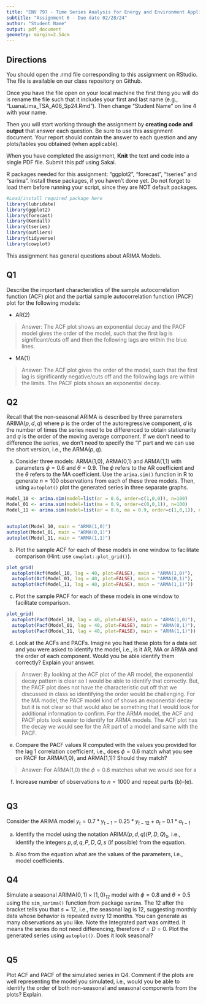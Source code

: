 ```yaml
---
title: "ENV 797 - Time Series Analysis for Energy and Environment Applications | Spring 2024"
subtitle: "Assignment 6 - Due date 02/28/24"
author: "Student Name"
output: pdf_document
geometry: margin=2.54cm
---
```


## Directions

You should open the .rmd file corresponding to this assignment on RStudio. The file is available on our class repository on Github.

Once you have the file open on your local machine the first thing you will do is rename the file such that it includes your first and last name (e.g., "LuanaLima_TSA_A06_Sp24.Rmd"). Then change "Student Name" on line 4 with your name.

Then you will start working through the assignment by **creating code and output** that answer each question. Be sure to use this assignment document. Your report should contain the answer to each question and any plots/tables you obtained (when applicable).

When you have completed the assignment, **Knit** the text and code into a single PDF file. Submit this pdf using Sakai.

R packages needed for this assignment: "ggplot2", "forecast", "tseries" and "sarima". Install these packages, if you haven't done yet. Do not forget to load them before running your script, since they are NOT default packages.

```r
#Load/install required package here
library(lubridate)
library(ggplot2)
library(forecast)  
library(Kendall)
library(tseries)
library(outliers)
library(tidyverse)
library(cowplot)

```

This assignment has general questions about ARIMA Models.

## Q1

Describe the important characteristics of the sample autocorrelation function (ACF) plot and the partial sample autocorrelation function (PACF) plot for the following models:

* AR(2)

> Answer: The ACF plot shows an exponential decay and the PACF model gives the order of the model, such that the first lag is significant/cuts off and then the following lags are within the blue lines. 

* MA(1)

> Answer: The ACF plot gives the order of the model, such that the first lag is significantly negative/cuts off and the following lags are within the limits. The PACF plots shows an exponential decay. 

## Q2

Recall that the non-seasonal ARIMA is described by three parameters ARIMA$(p,d,q)$ where $p$ is the order of the autoregressive component, $d$ is the number of times the series need to be differenced to obtain stationarity and $q$ is the order of the moving average component. If we don't need to difference the series, we don't need to specify the "I" part and we can use the short version, i.e., the ARMA$(p,q)$.

(a) Consider three models: ARMA(1,0), ARMA(0,1) and ARMA(1,1) with parameters $\phi=0.6$ and $\theta= 0.9$. The $\phi$ refers to the AR coefficient and the $\theta$ refers to the MA coefficient. Use the `arima.sim()` function in R to generate $n=100$ observations from each of these three models. Then, using `autoplot()` plot the generated series in three separate graphs.

```r
Model_10 <- arima.sim(model=list(ar = 0.6, order=c(1,0,0)), n=100)
Model_01 <- arima.sim(model=list(ma = 0.9, order=c(0,0,1)), n=100)
Model_11 <- arima.sim(model=list(ar = 0.6, ma = 0.9, order=c(1,0,1)), n=100)


autoplot(Model_10, main = "ARMA(1,0)")
autoplot(Model_01, main = "ARMA(0,1)")
autoplot(Model_11, main = "ARMA(1,1)")
```

(b) Plot the sample ACF for each of these models in one window to facilitate comparison (Hint: use `cowplot::plot_grid()`).


```r
plot_grid(
  autoplot(Acf(Model_10, lag = 40, plot=FALSE), main = "ARMA(1,0)"),
  autoplot(Acf(Model_01, lag = 40, plot=FALSE), main = "ARMA(0,1)"),
  autoplot(Acf(Model_11, lag = 40, plot=FALSE), main = "ARMA(1,1)"))
```

(c) Plot the sample PACF for each of these models in one window to facilitate comparison.

```r
plot_grid(
  autoplot(Pacf(Model_10, lag = 40, plot=FALSE), main = "ARMA(1,0)"),
  autoplot(Pacf(Model_01, lag = 40, plot=FALSE), main = "ARMA(0,1)"),
  autoplot(Pacf(Model_11, lag = 40, plot=FALSE), main = "ARMA(1,1)"))
```

(d) Look at the ACFs and PACFs. Imagine you had these plots for a data set and you were asked to identify the model, i.e., is it AR, MA or ARMA and the order of each component. Would you be able identify them correctly? Explain your answer.

> Answer: By looking at the ACF plot of the AR model, the exponential decay pattern is clear so I would be able to identify that correctly. But, the PACF plot does not have the characteristic cut off that we discussed in class so identifying the order would be challenging. For the MA model, the PACF model kind of shows an exponential decay but it is not clear so that would also be something that I would look for additional information to confirm. For the ARMA model, the ACF and PACF plots look easier to identify for ARMA models. The ACF plot has the decay we would see for the AR part of a model and same with the PACF. 

(e) Compare the PACF values R computed with the values you provided for the lag 1 correlation coefficient, i.e., does $\phi=0.6$ match what you see on PACF for ARMA(1,0), and ARMA(1,1)? Should they match?

> Answer: For ARMA(1,0) the $\phi=0.6$ matches what we would see for a 

(f) Increase number of observations to $n=1000$ and repeat parts (b)-(e).

```r

```

## Q3

Consider the ARIMA model $y_t=0.7*y_{t-1}-0.25*y_{t-12}+a_t-0.1*a_{t-1}$

(a) Identify the model using the notation ARIMA$(p,d,q)(P,D,Q)_ s$, i.e., identify the integers $p,d,q,P,D,Q,s$ (if possible) from the equation.

(b) Also from the equation what are the values of the parameters, i.e., model coefficients.

## Q4

Simulate a seasonal ARIMA$(0, 1)\times(1, 0)_{12}$ model with $\phi =0 .8$ and $\theta = 0.5$ using the `sim_sarima()` function from package `sarima`. The $12$ after the bracket tells you that $s=12$, i.e., the seasonal lag is 12, suggesting monthly data whose behavior is repeated every 12 months. You can generate as many observations as you like. Note the Integrated part was omitted. It means the series do not need differencing, therefore $d=D=0$. Plot the generated
series using `autoplot()`. Does it look seasonal?

```r

```

## Q5

Plot ACF and PACF of the simulated series in Q4. Comment if the plots are well representing the model you simulated, i.e., would you be able to identify the order of both non-seasonal and seasonal components from the plots? Explain.

```r

```
